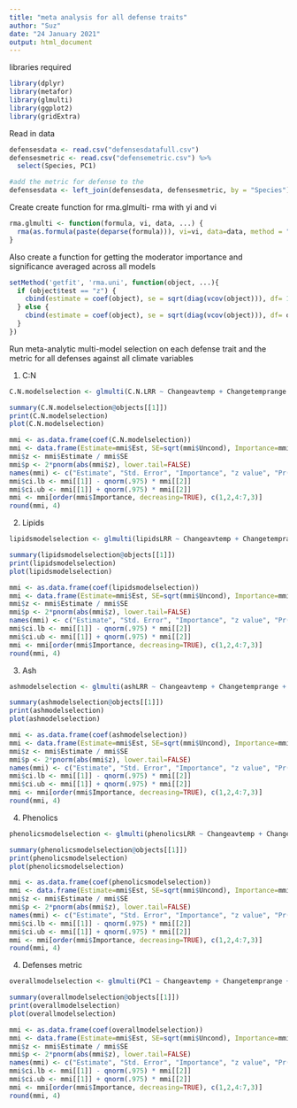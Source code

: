 ---
title: "meta analysis for all defense traits"
author: "Suz"
date: "24 January 2021"
output: html_document
---

libraries required

```{r}
library(dplyr)
library(metafor)
library(glmulti)
library(ggplot2)
library(gridExtra)
```

Read in data

```{r}
defensesdata <- read.csv("defensesdatafull.csv")
defensesmetric <- read.csv("defensemetric.csv") %>%
  select(Species, PC1)

#add the metric for defense to the 
defensesdata <- left_join(defensesdata, defensesmetric, by = "Species")
```

Create create function for rma.glmulti- rma with yi and vi

```{r}
rma.glmulti <- function(formula, vi, data, ...) {
  rma(as.formula(paste(deparse(formula))), vi=vi, data=data, method = "ML", ...)
}
```

Also create a function for getting the moderator importance and significance averaged across all models
```{r}
setMethod('getfit', 'rma.uni', function(object, ...){
  if (object$test == "z") {
    cbind(estimate = coef(object), se = sqrt(diag(vcov(object))), df= 10000)
  } else {
    cbind(estimate = coef(object), se = sqrt(diag(vcov(object))), df= object$k - object$p)
  }
})
```

Run meta-analytic multi-model selection on each defense trait and the metric for all defenses against all climate variables

1. C:N
```{r}
C.N.modelselection <- glmulti(C.N.LRR ~ Changeavtemp + Changetemprange + Changetempvar + Changeav + Changerange + Changevar + Changemaxseasonal + Changeminseasonal + Changedrought + Changeheatwave + Changevpd + Changemaxdryspell + Changedrought, vi = 1, data=defensesdata, level=1, fitfunction=rma.glmulti, crit="aicc", confsetsize = 8192)

summary(C.N.modelselection@objects[[1]])
print(C.N.modelselection)
plot(C.N.modelselection)

mmi <- as.data.frame(coef(C.N.modelselection))
mmi <- data.frame(Estimate=mmi$Est, SE=sqrt(mmi$Uncond), Importance=mmi$Importance, row.names=row.names(mmi))
mmi$z <- mmi$Estimate / mmi$SE
mmi$p <- 2*pnorm(abs(mmi$z), lower.tail=FALSE)
names(mmi) <- c("Estimate", "Std. Error", "Importance", "z value", "Pr(>|z|)")
mmi$ci.lb <- mmi[[1]] - qnorm(.975) * mmi[[2]]
mmi$ci.ub <- mmi[[1]] + qnorm(.975) * mmi[[2]]
mmi <- mmi[order(mmi$Importance, decreasing=TRUE), c(1,2,4:7,3)]
round(mmi, 4)
```

2. Lipids

```{r}
lipidsmodelselection <- glmulti(lipidsLRR ~ Changeavtemp + Changetemprange + Changetempvar + Changeav + Changerange + Changevar + Changemaxseasonal + Changeminseasonal + Changedrought + Changeheatwave + Changevpd + Changemaxdryspell + Changedrought, vi = 1, data=defensesdata, level=1, fitfunction=rma.glmulti, crit="aicc", confsetsize = 8192)

summary(lipidsmodelselection@objects[[1]])
print(lipidsmodelselection)
plot(lipidsmodelselection)

mmi <- as.data.frame(coef(lipidsmodelselection))
mmi <- data.frame(Estimate=mmi$Est, SE=sqrt(mmi$Uncond), Importance=mmi$Importance, row.names=row.names(mmi))
mmi$z <- mmi$Estimate / mmi$SE
mmi$p <- 2*pnorm(abs(mmi$z), lower.tail=FALSE)
names(mmi) <- c("Estimate", "Std. Error", "Importance", "z value", "Pr(>|z|)")
mmi$ci.lb <- mmi[[1]] - qnorm(.975) * mmi[[2]]
mmi$ci.ub <- mmi[[1]] + qnorm(.975) * mmi[[2]]
mmi <- mmi[order(mmi$Importance, decreasing=TRUE), c(1,2,4:7,3)]
round(mmi, 4)
```

3. Ash

```{r}
ashmodelselection <- glmulti(ashLRR ~ Changeavtemp + Changetemprange + Changetempvar + Changeav + Changerange + Changevar + Changemaxseasonal + Changeminseasonal + Changedrought + Changeheatwave + Changevpd + Changemaxdryspell + Changedrought, vi = 1, data=defensesdata, level=1, fitfunction=rma.glmulti, crit="aicc", confsetsize = 8192)

summary(ashmodelselection@objects[[1]])
print(ashmodelselection)
plot(ashmodelselection)

mmi <- as.data.frame(coef(ashmodelselection))
mmi <- data.frame(Estimate=mmi$Est, SE=sqrt(mmi$Uncond), Importance=mmi$Importance, row.names=row.names(mmi))
mmi$z <- mmi$Estimate / mmi$SE
mmi$p <- 2*pnorm(abs(mmi$z), lower.tail=FALSE)
names(mmi) <- c("Estimate", "Std. Error", "Importance", "z value", "Pr(>|z|)")
mmi$ci.lb <- mmi[[1]] - qnorm(.975) * mmi[[2]]
mmi$ci.ub <- mmi[[1]] + qnorm(.975) * mmi[[2]]
mmi <- mmi[order(mmi$Importance, decreasing=TRUE), c(1,2,4:7,3)]
round(mmi, 4)
```

4. Phenolics

```{r}
phenolicsmodelselection <- glmulti(phenolicsLRR ~ Changeavtemp + Changetemprange + Changetempvar + Changeav + Changerange + Changevar + Changemaxseasonal + Changeminseasonal + Changedrought + Changeheatwave + Changevpd + Changemaxdryspell + Changedrought, vi = 1, data=defensesdata, level=1, fitfunction=rma.glmulti, crit="aicc", confsetsize = 8192)

summary(phenolicsmodelselection@objects[[1]])
print(phenolicsmodelselection)
plot(phenolicsmodelselection)

mmi <- as.data.frame(coef(phenolicsmodelselection))
mmi <- data.frame(Estimate=mmi$Est, SE=sqrt(mmi$Uncond), Importance=mmi$Importance, row.names=row.names(mmi))
mmi$z <- mmi$Estimate / mmi$SE
mmi$p <- 2*pnorm(abs(mmi$z), lower.tail=FALSE)
names(mmi) <- c("Estimate", "Std. Error", "Importance", "z value", "Pr(>|z|)")
mmi$ci.lb <- mmi[[1]] - qnorm(.975) * mmi[[2]]
mmi$ci.ub <- mmi[[1]] + qnorm(.975) * mmi[[2]]
mmi <- mmi[order(mmi$Importance, decreasing=TRUE), c(1,2,4:7,3)]
round(mmi, 4)
```

4. Defenses metric

```{r}
overallmodelselection <- glmulti(PC1 ~ Changeavtemp + Changetemprange + Changetempvar + Changeav + Changerange + Changevar + Changemaxseasonal + Changeminseasonal + Changedrought + Changeheatwave + Changevpd + Changemaxdryspell + Changedrought, vi = 1, data=defensesdata, level=1, fitfunction=rma.glmulti, crit="aicc", confsetsize = 8192)

summary(overallmodelselection@objects[[1]])
print(overallmodelselection)
plot(overallmodelselection)

mmi <- as.data.frame(coef(overallmodelselection))
mmi <- data.frame(Estimate=mmi$Est, SE=sqrt(mmi$Uncond), Importance=mmi$Importance, row.names=row.names(mmi))
mmi$z <- mmi$Estimate / mmi$SE
mmi$p <- 2*pnorm(abs(mmi$z), lower.tail=FALSE)
names(mmi) <- c("Estimate", "Std. Error", "Importance", "z value", "Pr(>|z|)")
mmi$ci.lb <- mmi[[1]] - qnorm(.975) * mmi[[2]]
mmi$ci.ub <- mmi[[1]] + qnorm(.975) * mmi[[2]]
mmi <- mmi[order(mmi$Importance, decreasing=TRUE), c(1,2,4:7,3)]
round(mmi, 4)
```

